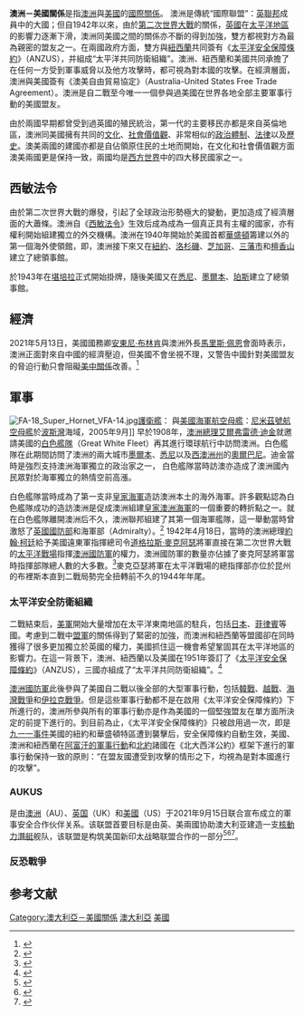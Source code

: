 {{noteTA
|G1=地名
}}
{{Infobox Bilateral relations|美國－澳洲|United States|Australia|mission1={{link-en|美國駐澳洲大使館|Embassy of the United States, Canberra}}|mission2={{link-en|澳洲駐美國大使館|Embassy of Australia, Washington, D.C.}}|envoytitle1=[[美國駐澳洲大使列表|大使]]|envoy1={{link-en|米高·高德曼|Michael B. Goldman}}|envoytitle2=[[澳洲駐美國大使列表|大使]]|envoy2=[[亞瑟·斯諾蒂諾斯|亞瑟·斯諾蒂諾斯]]}}
'''澳洲－美國關係'''是指[[澳洲|澳洲]]與[[美國|美國]]的[[國際關係|國際關係]]。 澳洲是傳統“國際聯盟”：[[英聯邦|英聯邦]]成員中的大國；但自1942年以來，由於[[第二次世界大戰|第二次世界大戰]]的關係，[[英國|英國]]在[[太平洋地區|太平洋地區]]的影響力逐漸下滑，澳洲同美國之間的關係亦不斷的得到加強，雙方都視對方為最為親密的盟友之一。在兩國政府方面，雙方與[[紐西蘭|紐西蘭]]共同簽有《[[太平洋安全保障條約|太平洋安全保障條約]]》（ANZUS），并組成“太平洋共同防衛組織”。澳洲、紐西蘭和美國共同承擔了在任何一方受到軍事威脅以及他方攻擊時，都可視為對本國的攻擊。在經濟層面，澳洲與美國簽有《澳美自由貿易協定》（Australia-United States Free Trade Agreement）。澳洲是自二戰至今唯一一個參與過美國在世界各地全部主要軍事行動的美國盟友。

由於兩國早期都曾受到過英國的殖民統治，第一代的主要移民亦都是來自英倫地區，澳洲同美國擁有共同的[[文化|文化]]、[[價值觀|社會價值觀]]、非常相似的[[政治體制|政治體制]]、[[英美法系|法律]]以及[[歷史|歷史]]。澳美兩國的建國亦都是自佔領原住民的土地而開始，在文化和社會價值觀方面澳美兩國更是保持一致，兩國均是[[西方世界|西方世界]]中的四大移民國家之一。

== 西敏法令 ==
由於第二次世界大戰的爆發，引起了全球政治形勢極大的變動，更加造成了經濟層面的大蕭條。澳洲自《[[西敏法令|西敏法令]]》生效后成為成為一個真正具有主權的國家，亦有權利開始組建獨立的外交機構。澳洲在1940年開始於美國首都[[華盛頓特區|華盛頓]]籌建{{Link-en|澳洲駐英國高級專員公署|High Commission of Australia, London|駐英高級專員公署}}以外的第一個海外使領館，即{{Link-en|澳洲駐美國大使館|Embassy of Australia, Washington, D.C.}}，澳洲接下來又在[[紐約|紐約]]、[[洛杉磯|洛杉磯]]、[[芝加哥|芝加哥]]、[[三藩市|三藩市]]和[[檀香山|檀香山]]建立了總領事館。

{{Link-en|美國駐澳洲大使館|Embassy of the United States, Canberra}}於1943年在[[堪培拉|堪培拉]]正式開始掛牌，隨後美國又在[[悉尼|悉尼]]、[[墨爾本|墨爾本]]、[[珀斯|珀斯]]建立了總領事館。

== 經濟 ==
2021年5月13日，美國國務卿[[安東尼·布林肯|安東尼·布林肯]]與澳洲外長[[馬里斯·佩恩|馬里斯·佩恩]]會面時表示，澳洲正面對來自中國的經濟壓迫，但美國不會坐視不理，又警告中國針對美國盟友的脅迫行動只會阻礙[[美中關係|美中關係]]改善。<ref>{{Cite web|title=布林肯：美國不會讓澳洲獨自面對中國脅迫|url=https://www.thestandnews.com/international/%E5%B8%83%E6%9E%97%E8%82%AF-%E7%BE%8E%E5%9C%8B%E4%B8%8D%E6%9C%83%E8%AE%93%E6%BE%B3%E6%B4%B2%E7%8D%A8%E8%87%AA%E9%9D%A2%E5%B0%8D%E4%B8%AD%E5%9C%8B%E8%84%85%E8%BF%AB/|work=立場新聞|access-date=2021-05-14|archive-date=2021-05-15|archive-url=https://web.archive.org/web/20210515052306/https://www.thestandnews.com/international/%E5%B8%83%E6%9E%97%E8%82%AF-%E7%BE%8E%E5%9C%8B%E4%B8%8D%E6%9C%83%E8%AE%93%E6%BE%B3%E6%B4%B2%E7%8D%A8%E8%87%AA%E9%9D%A2%E5%B0%8D%E4%B8%AD%E5%9C%8B%E8%84%85%E8%BF%AB/|dead-url=no}}</ref>

== 軍事 ==
[[File:FA-18_Super_Hornet_VFA-14.jpg|thumb]][[護衛艦|護衛艦]]：{{tsl|en|HMAS Newcastle (FFG 06)|紐卡索號}} 與[[美國海軍|美國海軍]][[航空母艦|航空母艦]]：[[尼米茲號航空母艦|尼米茲號航空母艦]]於[[波斯灣|波斯灣]]海域，2005年9月]]
早於1908年，[[澳洲總理|澳洲總理]][[艾爾弗雷德·迪金|艾爾弗雷德·迪金]]就邀請美國的[[白色艦隊|白色艦隊]]（Great White Fleet）再其進行環球航行中訪問澳洲。白色艦隊在此期間訪問了澳洲的兩大城市[[墨爾本|墨爾本]]、[[悉尼|悉尼]]以及[[西澳大利亞州|西澳洲州]]的[[奥尔巴尼_(西澳大利亚州)|奧爾巴尼]]。迪金當時是強烈支持澳洲海軍獨立的政治家之一， 白色艦隊當時訪澳亦造成了澳洲國內民眾對於海軍獨立的熱情空前高漲。

白色艦隊當時成為了第一支非[[皇家海軍|皇家海軍]]造訪澳洲本土的海外海軍。許多觀點認為白色艦隊成功的造訪澳洲是促成澳洲組建[[皇家澳洲海軍|皇家澳洲海軍]]的一個重要的轉折點之一。就在白色艦隊離開澳洲后不久，澳洲聯邦組建了其第一個海軍艦隊，這一舉動當時曾激怒了[[英國國防部|英國國防部]]和海軍部（Admiralty）。<ref>{{cite book |last=Macdougall |first=A |title=Australians at War: A Pictorial History |publisher=The Five Mile Press |year=1991 |location=[[Noble_Park,_Victoria|Noble Park, Victoria]] |isbn=1-86503-865-2 |page=360|language=en}}</ref>
1942年4月18日，當時的澳洲總理[[約翰·柯廷|約翰·柯廷]]給予美國遠東軍指揮總司令[[道格拉斯·麥克阿瑟|道格拉斯·麥克阿瑟]]將軍直接在第二次世界大戰的[[太平洋戰爭|太平洋戰場]]指揮[[澳洲國防軍|澳洲國防軍]]的權力，澳洲國防軍的數量亦佔據了麥克阿瑟將軍當時指揮部隊總人數的大多數。<ref>{{cite news |url=http://www.navyhistory.org.au/category/navy-day-by-day/1942/page/2/ |title=On This Day - 1942 |author=[[Naval_Historical_Society_of_Australia|Naval Historical Society of Australia]] |publisher=Naval Historical Society of Australia |accessdate=2012年6月26日 |language=en |archive-date=2007年9月20日 |archive-url=https://web.archive.org/web/20070920221031/http://www.navyhistory.org.au/category/navy-day-by-day/1942/page/2/ |dead-url=no }}</ref>麥克亞瑟將軍在太平洋戰場的總指揮部亦位於昆州的布裡斯本直到二戰局勢完全扭轉前不久的1944年年尾。

===太平洋安全防衛組織===
{{main|太平洋安全保障條約}}
二戰結束后，[[美軍|美軍]]開始大量增加在太平洋東南地區的駐兵，包括[[日本|日本]]、[[菲律賓|菲律賓]]等國。考慮到二戰中[[同盟國_(第二次世界大戰)|盟軍]]的關係得到了緊密的加強，而澳洲和紐西蘭等盟國卻在同時獲得了很多更加獨立於英國的權力，美國抓住這一機會希望鞏固其在太平洋地區的影響力。在這一背景下，澳洲、紐西蘭以及美國在1951年簽訂了《[[太平洋安全保障條約|太平洋安全保障條約]]》（ANZUS），三國亦組成了“太平洋共同防衛組織”。<ref>{{Cite web |url=http://www.dfat.gov.au/geo/new_zealand/anzus.pdf |title=Full text of the ANZUS Treaty |access-date=2012-12-16 |archive-date=2008-02-16 |archive-url=https://web.archive.org/web/20080216020301/http://www.dfat.gov.au/geo/new_zealand/anzus.pdf |dead-url=no }}</ref>

[[澳洲國防軍|澳洲國防軍]]此後參與了美國自二戰以後全部的大型軍事行動，包括[[韓戰|韓戰]]、[[越戰|越戰]]、[[海灣戰爭|海灣戰爭]]和[[伊拉克戰爭|伊拉克戰爭]]。但是這些軍事行動都不是在啟用《太平洋安全保障條約》下所進行的，澳洲所參與所有的軍事行動亦是作為美國的一個堅強盟友在單方面所決定的前提下進行的。到目前為止，《太平洋安全保障條約》只被啟用過一次，即是[[九一一事件|九一一事件]]美國的紐約和華盛頓特區遭到襲擊后，安全保障條約自動生效，美國、澳洲和紐西蘭在[[阿富汗戰爭_(2001年)|阿富汗的軍事行動]]和[[北約|北約]]諸國在《北大西洋公約》框架下進行的軍事行動保持一致的原則：“在盟友國遭受到攻擊的情形之下，均視為是對本國進行的攻擊”。

=== AUKUS ===
{{main|AUKUS}}

是由[[澳洲|澳洲]]（AU）、[[英国|英国]]（UK）和[[美國|美國]]（US）于2021年9月15日联合宣布成立的軍事安全合作伙伴关系。该联盟首要目标是由英、美兩國协助澳大利亚建造一支[[核子動力潛艇|核動力潛艇]]舰队，该联盟是构筑美国新印太战略联盟合作的一部分<ref>{{Cite web|title=澳英美聯盟壞了潛艦交易 法國召回駐美及駐澳大使諮商.|url=https://news.ltn.com.tw/news/world/breakingnews/3675977|access-date=2021-09-18|work=自由時報|language=zh-tw|archive-date=2021-09-21|archive-url=https://web.archive.org/web/20210921034424/https://news.ltn.com.tw/news/world/breakingnews/3675977|dead-url=no}}</ref><ref>{{Cite web|title=美法外交危機？澳英美聯盟壞了潛艦交易 法國急召回美、澳大使.|url=https://www.chinatimes.com/realtimenews/20210918000682-260408?chdtv|access-date=2021-09-18|work=中時新聞網|language=zh-tw|archive-date=2021-09-21|archive-url=https://web.archive.org/web/20210921015903/https://www.chinatimes.com/realtimenews/20210918000682-260408?chdtv|dead-url=no}}</ref><ref>{{cite web|url=http://www.cankaoxiaoxi.com/ym/20210919/2454432.shtml|title=“AUKUS”，了解一下|publisher=参考消息|date=2021-09-19|access-date=2021-09-24|archive-date=2021-11-24|archive-url=https://web.archive.org/web/20211124145827/http://www.cankaoxiaoxi.com/ym/20210919/2454432.shtml|dead-url=no}}</ref>。

===反恐戰爭===

==参考文献==
{{reflist}}

{{美國外交}}
{{澳洲外交}}
[[Category:澳大利亞－美國關係|Category:澳大利亞－美國關係]]
[[Category:美國雙邊關係|澳大利亞]]
[[Category:澳大利亞雙邊關係|美國]]